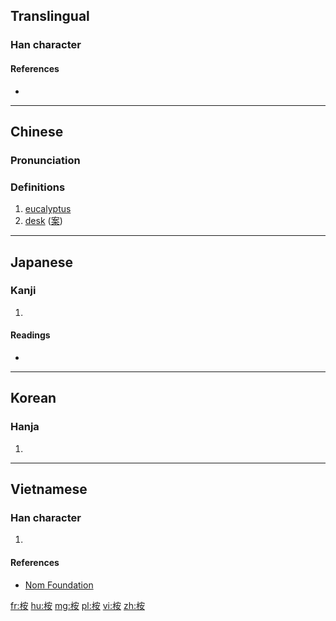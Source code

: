 ==Translingual==

===Han character===
{{Han char|rn=75|rad=木|as=06|sn=10|four=43944|canj=DJV|ids=⿰木安}}

====References====
* {{Han ref|kx=0525.100|dkj=14763|dj=0914.050|hdz=21207.070|uh=6849|ud=26697|bh=D1DB|bd=53723}}

----

==Chinese==
{{zh-forms}}

===Pronunciation===
{{zh-pron
|m=ān,àn
|c=on1,on3
|mc=
|oc=
|ma=
|cat=n
}}

===Definitions===
# [[eucalyptus]]
# [[desk]] ([[案]]){{rfv-sense}}

----

==Japanese==

===Kanji===
{{ja-kanji|grade=|rs=木06}}

# {{defn|lang=ja|sort=木06}}

====Readings====
* {{ja-readings|on=[[あん]] (an)|kun=}}

----

==Korean==

===Hanja===
{{ko-hanja|hangeul=안|eumhun=|rv=an|mr=an|y=an}}

# {{defn|lang=ko|sort=木06}}

----

==Vietnamese==

===Han character===
{{vi-readings|rs=木06| hanviet = an}}

# {{defn|lang=vi|sort=木06}}

====References====
*[http://nomfoundation.org/common/nom_details.php?codepoint=6849 Nom Foundation]

[[fr:桉]]
[[hu:桉]]
[[mg:桉]]
[[pl:桉]]
[[vi:桉]]
[[zh:桉]]